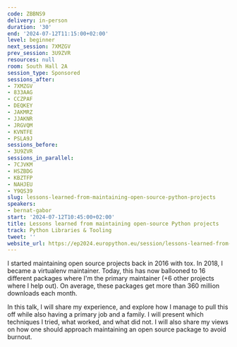 ```yaml
---
code: ZBBNS9
delivery: in-person
duration: '30'
end: '2024-07-12T11:15:00+02:00'
level: beginner
next_session: 7XMZGV
prev_session: 3U9ZVR
resources: null
room: South Hall 2A
session_type: Sponsored
sessions_after:
- 7XMZGV
- 833AAG
- CCZPAF
- DEQKEY
- JAKMRZ
- JJAKNR
- JRGVQM
- KVNTFE
- PSLA9J
sessions_before:
- 3U9ZVR
sessions_in_parallel:
- 7CJVKM
- HSZBDG
- KBZTFP
- NAHJEU
- Y9QS39
slug: lessons-learned-from-maintaining-open-source-python-projects
speakers:
- bernat-gabor
start: '2024-07-12T10:45:00+02:00'
title: Lessons learned from maintaining open-source Python projects
track: Python Libraries & Tooling
tweet: ''
website_url: https://ep2024.europython.eu/session/lessons-learned-from-maintaining-open-source-python-projects
---
```


I started maintaining open source projects back in 2016 with tox. In 2018, I became a virtualenv maintainer. Today, this has now ballooned to 16 different packages where I'm the primary maintainer (+6 other projects where I help out). On average, these packages get more than 360 million downloads each month.

In this talk, I will share my experience, and explore how I manage to pull this off while also having a primary job and a family. I will present which techniques I tried, what worked, and what did not. I will also share my views on how one should approach maintaining an open source package to avoid burnout.
